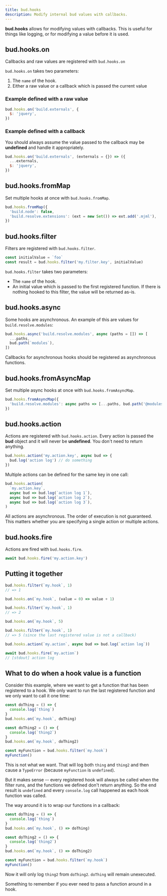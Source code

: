 ```yaml
---
title: bud.hooks
description: Modify internal bud values with callbacks.
---
```


**bud.hooks** allows for modifying values with callbacks. This is useful for things like logging, or for modifying a value before it is used.

## bud.hooks.on

Callbacks and raw values are registered with `bud.hooks.on`

`bud.hooks.on` takes two parameters:

1. The `name` of the hook.
2. Either a raw value or a callback which is passed the current value

### Example defined with a raw value

```js title='bud.config.js'
bud.hooks.on('build.externals', {
  $: 'jquery',
})
```

### Example defined with a callback

You should always assume the value passed to the callback may be **undefined** and handle it appropriately.

```js title='bud.config.js'
bud.hooks.on('build.externals', (externals = {}) => ({
  ...externals,
  $: 'jquery',
})
```

## bud.hooks.fromMap

Set multiple hooks at once with `bud.hooks.fromMap`.

```ts
bud.hooks.fromMap({
  'build.node': false,
  'build.resolve.extensions': (ext = new Set()) => ext.add('.mjml'),
})
```

## bud.hooks.filter

Filters are registered with `bud.hooks.filter`.

```js
const initialValue = `foo`
const result = bud.hooks.filter('my.filter.key', initialValue)
```

`bud.hooks.filter` takes two parameters:

- The `name` of the hook.
- An initial value which is passed to the first registered function. If there is nothing hooked to this filter, the value will be returned as-is.

## bud.hooks.async

Some hooks are asynchronous. An example of this are values for `build.resolve.modules`:

```js title='bud.config.js'
bud.hooks.async('build.resolve.modules', async (paths = []) => [
  ...paths,
  bud.path(`modules`),
])
```

Callbacks for asynchronous hooks should be registered as asynchronous functions.

## bud.hooks.fromAsyncMap

Set multiple async hooks at once with `bud.hooks.fromAsyncMap`.

```ts
bud.hooks.fromAsyncMap({
  'build.resolve.modules': async paths => [...paths, bud.path('@modules')],
})
```

## bud.hooks.action

Actions are registered with `bud.hooks.action`. Every action is passed the **bud** object and it will never be **undefined**.
You don't need to return anything.

```js
bud.hooks.action('my.action.key', async bud => {
  bud.log('action log') // do something
})
```

Multiple actions can be defined for the same key in one call:

```js
bud.hooks.action(
  `my.action.key`,
  async bud => bud.log(`action log 1`),
  async bud => bud.log(`action log 2`),
  async bud => bud.log(`action log 3`),
)
```

All actions are asynchronous. The order of execution is not guaranteed. This matters whether you are
specifying a single action or multiple actions.

## bud.hooks.fire

Actions are fired with `bud.hooks.fire`.

```js
await bud.hooks.fire('my.action.key')
```

## Putting it together

```js title='bud.config.js'
bud.hooks.filter(`my.hook`, 1)
// => 1

bud.hooks.on(`my.hook`, (value = 0) => value + 1)

bud.hooks.filter(`my.hook`, 1)
// => 2

bud.hooks.on(`my.hook`, 5)

bud.hooks.filter(`my.hook`, 1)
// => 5 (since the last registered value is not a callback)

bud.hooks.action(`my.action`, async bud => bud.log(`action log`))

await bud.hooks.fire(`my.action`)
// [stdout] action log
```

## What to do when a hook value is a function

Consider this example, where we want to get a function that has been registered to a hook. We only want to run the
last registered function and we only want to call it one time:

```js
const doThing = () => {
  console.log(`thing`)
}
bud.hooks.on(`my.hook`, doThing)

const doThing2 = () => {
  console.log(`thing2`)
}
bud.hooks.on(`my.hook`, doThing2)

const myFunction = bud.hooks.filter(`my.hook`)
myFunction()
```

This is not what we want. That will log both `thing` and `thing2` and then cause a `TypeError` (because `myFunction` is `undefined`).

But it makes sense -- every registered hook will always be called when
the filter runs, and the functions we defined don't return anything. So the end result is `undefined` and every
`console.log` call happened as each hook function was called.

The way around it is to wrap our functions in a callback:

```js
const doThing = () => {
  console.log(`thing`)
}
bud.hooks.on(`my.hook`, () => doThing)

const doThing2 = () => {
  console.log(`thing2`)
}
bud.hooks.on(`my.hook`, () => doThing2)

const myFunction = bud.hooks.filter(`my.hook`)
myFunction()
```

Now it will only log `thing2` from `doThing2`. `doThing` will remain unexecuted.

Something to remember if you ever need to pass a function around in a hook.
